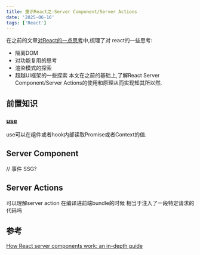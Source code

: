```yaml
---
title: 重识React之-Server Component/Server Actions
date: '2025-06-16'
tags: ['React']
---
```


在之前的文章[对React的一点思考](https://icantunderstand.github.io/blogNew/blog/react/thinkingInReact)中,梳理了对
react的一些思考:

- 隔离DOM
- 对功能复用的思考
- 渲染模式的探索
- 超越UI框架的一些探索
  本文在之前的基础上,了解React Server Component/Server Actions的使用和原理从而实现知其所以然.

## 前置知识

### [use](https://react.dev/reference/react/use)

use可以在组件或者hook内部读取Promise或者Context的值.

## Server Component

// 事件 SSG?

## Server Actions

可以理解server action 在编译进前端bundle的时候 相当于注入了一段特定请求的代码吗

## 参考

[How React server components work: an in-depth guide](https://blog.plasmic.app/posts/how-react-server-components-work/)
